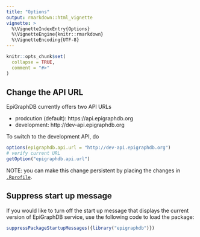 ```yaml
---
title: "Options"
output: rmarkdown::html_vignette
vignette: >
  %\VignetteIndexEntry{Options}
  %\VignetteEngine{knitr::rmarkdown}
  %\VignetteEncoding{UTF-8}
---
```


```r
knitr::opts_chunk$set(
  collapse = TRUE,
  comment = "#>"
)
```

## Change the API URL

EpiGraphDB currently offers two API URLs

- prodcution (default): https://api.epigraphdb.org
- development: http://dev-api.epigraphdb.org

To switch to the development API, do

```r
options(epigraphdb.api.url = "http://dev-api.epigraphdb.org")
# verify current URL
getOption("epigraphdb.api.url")
```

NOTE: you can make this change persistent by placing the changes in
[`.Rprofile`](https://www.statmethods.net/interface/customizing.html).

## Suppress start up message

If you would like to turn off the start up message that displays the current version of EpiGraphDB service, use the following code to load the package:

```r
suppressPackageStartupMessages({library("epigraphdb")})
```
